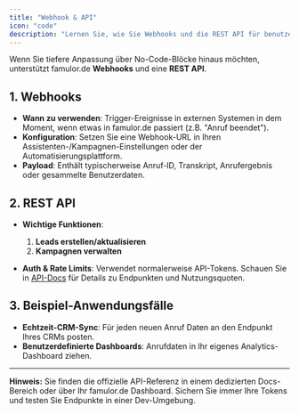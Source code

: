 ```yaml
---
title: "Webhook & API"
icon: "code"
description: "Lernen Sie, wie Sie Webhooks und die REST API für benutzerdefinierte Integrationen und Automatisierung verwenden"
---
```


Wenn Sie tiefere Anpassung über No-Code-Blöcke hinaus möchten, unterstützt famulor.de **Webhooks** und eine **REST API**.

## 1. Webhooks

- **Wann zu verwenden**: Trigger-Ereignisse in externen Systemen in dem Moment, wenn etwas in famulor.de passiert (z.B. "Anruf beendet").
- **Konfiguration**: Setzen Sie eine Webhook-URL in Ihren Assistenten-/Kampagnen-Einstellungen oder der Automatisierungsplattform.
- **Payload**: Enthält typischerweise Anruf-ID, Transkript, Anrufergebnis oder gesammelte Benutzerdaten.

## 2. REST API

- **Wichtige Funktionen**:

  1. **Leads erstellen/aktualisieren**
  2. **Kampagnen verwalten**

- **Auth & Rate Limits**: Verwendet normalerweise API-Tokens. Schauen Sie in [API-Docs](/de/api-reference/introduction) für Details zu Endpunkten und Nutzungsquoten.

## 3. Beispiel-Anwendungsfälle

- **Echtzeit-CRM-Sync**: Für jeden neuen Anruf Daten an den Endpunkt Ihres CRMs posten.
- **Benutzerdefinierte Dashboards**: Anrufdaten in Ihr eigenes Analytics-Dashboard ziehen.

---

**Hinweis:** Sie finden die offizielle API-Referenz in einem dedizierten Docs-Bereich oder über Ihr famulor.de Dashboard. Sichern Sie immer Ihre Tokens und testen Sie Endpunkte in einer Dev-Umgebung. 
